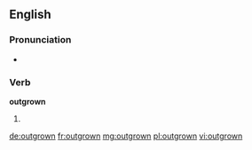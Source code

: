 ==English==

===Pronunciation===
* {{IPA|/ˈɑʊtɡɻɔʊn/}}

===Verb===
'''outgrown'''

# {{past participle of|outgrow|lang=en}}

[[de:outgrown]]
[[fr:outgrown]]
[[mg:outgrown]]
[[pl:outgrown]]
[[vi:outgrown]]